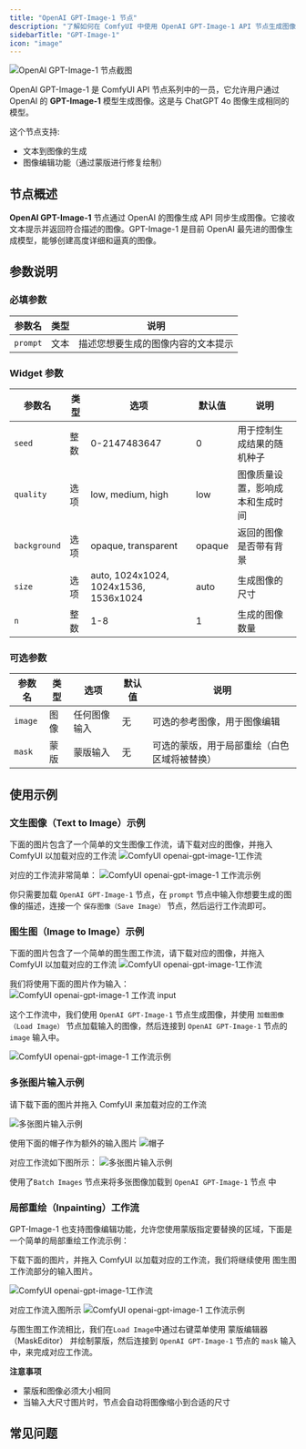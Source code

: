 ```yaml
---
title: "OpenAI GPT-Image-1 节点"
description: "了解如何在 ComfyUI 中使用 OpenAI GPT-Image-1 API 节点生成图像"
sidebarTitle: "GPT-Image-1"
icon: "image"
---
```



![OpenAI GPT-Image-1 节点截图](/images/comfy_core/api_nodes/openai-gpt-image-1.jpg)

OpenAI GPT-Image-1 是 ComfyUI API 节点系列中的一员，它允许用户通过 OpenAI 的 **GPT-Image-1** 模型生成图像。这是与 ChatGPT 4o 图像生成相同的模型。

这个节点支持:
- 文本到图像的生成
- 图像编辑功能（通过蒙版进行修复绘制）

## 节点概述

**OpenAI GPT-Image-1** 节点通过 OpenAI 的图像生成 API 同步生成图像。它接收文本提示并返回符合描述的图像。GPT-Image-1 是目前 OpenAI 最先进的图像生成模型，能够创建高度详细和逼真的图像。

<Requirements/>

## 参数说明

### 必填参数

| 参数名   | 类型 | 说明                                |
|---------|-----|-------------------------------------|
| `prompt` | 文本 | 描述您想要生成的图像内容的文本提示      |

### Widget 参数

| 参数名        | 类型     | 选项                                | 默认值   | 说明                                         |
|--------------|----------|-------------------------------------|---------|----------------------------------------------|
| `seed`       | 整数     | 0-2147483647                        | 0       | 用于控制生成结果的随机种子                     |
| `quality`    | 选项     | low, medium, high                   | low     | 图像质量设置，影响成本和生成时间               |
| `background` | 选项     | opaque, transparent                 | opaque  | 返回的图像是否带有背景                        |
| `size`       | 选项     | auto, 1024x1024, 1024x1536, 1536x1024 | auto   | 生成图像的尺寸                               |
| `n`          | 整数     | 1-8                                 | 1       | 生成的图像数量                                |

### 可选参数

| 参数名       | 类型     | 选项                                | 默认值   | 说明                                         |
|--------------|----------|-------------------------------------|---------|----------------------------------------------|
| `image`      | 图像     | 任何图像输入                         | 无      | 可选的参考图像，用于图像编辑                  |
| `mask`       | 蒙版     | 蒙版输入                            | 无      | 可选的蒙版，用于局部重绘（白色区域将被替换）    |

## 使用示例

### 文生图像（Text to Image）示例

下面的图片包含了一个简单的文生图像工作流，请下载对应的图像，并拖入 ComfyUI 以加载对应的工作流
![ComfyUI openai-gpt-image-1工作流](https://raw.githubusercontent.com/Comfy-Org/example_workflows/main/api_nodes/GPT-Image-1/text2image.png)

对应的工作流非常简单：
![ComfyUI openai-gpt-image-1 工作流示例](/images/tutorial/api_nodes/gpt-image-1/text2image.jpg)

你只需要加载 `OpenAI GPT-Image-1` 节点，在 `prompt` 节点中输入你想要生成的图像的描述，连接一个 `保存图像（Save Image）` 节点，然后运行工作流即可。


### 图生图（Image to Image）示例

下面的图片包含了一个简单的图生图工作流，请下载对应的图像，并拖入 ComfyUI 以加载对应的工作流
![ComfyUI openai-gpt-image-1工作流](https://raw.githubusercontent.com/Comfy-Org/example_workflows/main/api_nodes/GPT-Image-1/image2image.png)

我们将使用下面的图片作为输入：
![ComfyUI openai-gpt-image-1 工作流 input](https://raw.githubusercontent.com/Comfy-Org/example_workflows/main/api_nodes/GPT-Image-1/input.webp)


这个工作流中，我们使用 `OpenAI GPT-Image-1` 节点生成图像，并使用 `加载图像（Load Image）` 节点加载输入的图像，然后连接到 `OpenAI GPT-Image-1` 节点的 `image` 输入中。

![ComfyUI openai-gpt-image-1 工作流示例](/images/tutorial/api_nodes/gpt-image-1/image2image.jpg)

### 多张图片输入示例

请下载下面的图片并拖入 ComfyUI 来加载对应的工作流

![多张图片输入示例](https://raw.githubusercontent.com/Comfy-Org/example_workflows/main/api_nodes/GPT-Image-1/multiple_image_input.png)

使用下面的帽子作为额外的输入图片
![帽子](https://raw.githubusercontent.com/Comfy-Org/example_workflows/main/api_nodes/GPT-Image-1/hat.webp)

对应工作流如下图所示：
![多张图片输入示例](/images/tutorial/api_nodes/gpt-image-1/multi_images_input.png)

使用了`Batch Images` 节点来将多张图像加载到 `OpenAI GPT-Image-1` 节点 中

### 局部重绘（Inpainting）工作流

GPT-Image-1 也支持图像编辑功能，允许您使用蒙版指定要替换的区域，下面是一个简单的局部重绘工作流示例：

下载下面的图片，并拖入 ComfyUI 以加载对应的工作流，我们将继续使用 图生图工作流部分的输入图片。

![ComfyUI openai-gpt-image-1工作流](https://raw.githubusercontent.com/Comfy-Org/example_workflows/main/api_nodes/GPT-Image-1/inpaint.png)

对应工作流入图所示
![ComfyUI openai-gpt-image-1 工作流示例](/images/tutorial/api_nodes/gpt-image-1/inpaint.jpg)

与图生图工作流相比，我们在`Load Image`中通过右键菜单使用 蒙版编辑器（MaskEditor） 并绘制蒙版，然后连接到 `OpenAI GPT-Image-1` 节点的 `mask` 输入中，来完成对应工作流。

**注意事项**

- 蒙版和图像必须大小相同
- 当输入大尺寸图片时，节点会自动将图像缩小到合适的尺寸

## 常见问题

<Faq/>